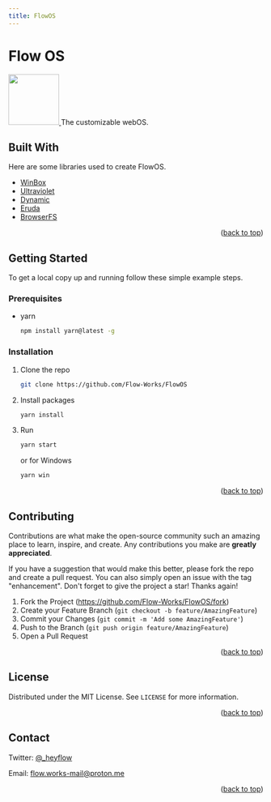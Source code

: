 ```yaml
---
title: FlowOS
---
```


# Flow OS
<a href="https://github.com/Flow-Works/FlowOS">
<img src="https://raw.githubusercontent.com/Flow-Works/FlowOS/main/public/assets/logo.svg" width="100px">
</a>
The customizable webOS.

## Built With

Here are some libraries used to create FlowOS.

- [WinBox](https://github.com/nextapps-de/winbox)
- [Ultraviolet](https://github.com/titaniumnetwork-dev/Ultraviolet)
- [Dynamic](https://github.com/NebulaServices/Dynamic)
- [Eruda](https://github.com/liriliri/eruda)
- [BrowserFS](https://github.com/jvilk/BrowserFS)

<p align="right">(<a href="#readme-top">back to top</a>)</p>

## Getting Started

To get a local copy up and running follow these simple example steps.

### Prerequisites

- yarn
  ```sh
  npm install yarn@latest -g
  ```

### Installation

1. Clone the repo
   ```sh
   git clone https://github.com/Flow-Works/FlowOS
   ```
2. Install packages
   ```sh
   yarn install
   ```
3. Run
   ```sh
   yarn start
   ```
   or for Windows
   ```powershell
   yarn win
   ```

<p align="right">(<a href="#readme-top">back to top</a>)</p>

## Contributing

Contributions are what make the open-source community such an amazing place to learn, inspire, and create. Any contributions you make are **greatly appreciated**.

If you have a suggestion that would make this better, please fork the repo and create a pull request. You can also simply open an issue with the tag "enhancement".
Don't forget to give the project a star! Thanks again!

1. Fork the Project (https://github.com/Flow-Works/FlowOS/fork)
2. Create your Feature Branch (`git checkout -b feature/AmazingFeature`)
3. Commit your Changes (`git commit -m 'Add some AmazingFeature'`)
4. Push to the Branch (`git push origin feature/AmazingFeature`)
5. Open a Pull Request

<p align="right">(<a href="#readme-top">back to top</a>)</p>

## License

Distributed under the MIT License. See `LICENSE` for more information.

<p align="right">(<a href="#readme-top">back to top</a>)</p>

## Contact

Twitter: [@\_heyflow](https://twitter.com/_heyflow)

Email: flow.works-mail@proton.me

<p align="right">(<a href="#readme-top">back to top</a>)</p>
